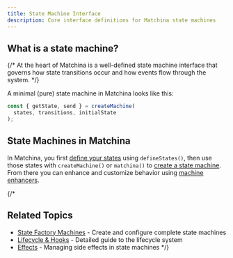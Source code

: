 ```yaml
---
title: State Machine Interface
description: Core interface definitions for Matchina state machines
---
```




## What is a state machine?

{/* At the heart of Matchina is a well-defined state machine interface that governs how state transitions occur and how events flow through the system. */}

A minimal (pure) state machine in Matchina looks like this:

```ts
const { getState, send } = createMachine(
  states, transitions, initialState
);
```

## State Machines in Matchina

In Matchina, you first [define your states](/matchina/guides/states) using `defineStates()`, then use those states with `createMachine()` or `matchina()` to [create a state machine](/matchina/guides/machines/). From there you can enhance and customize behavior using [machine enhancers](/matchina/guides/machine-enhancers).


<CardGrid>
  <LinkCard
    title="🏷️ Define States"
    href="/matchina/guides/states/"
    description="Define states with type-safe data using `defineStates`" />
  <LinkCard
    title="⚙️ Create Machines"
    href="/matchina/guides/machines/"
    description="Create state machines with `createMachine` or `matchina`"
  />
  <LinkCard
    title="🔄 State Lifecycle"
    href="/matchina/guides/lifecycle/"
    description="Understand the state machine transition lifecycle" />
  <LinkCard
    title="🪝 Lifecycle & Hooks"
    href="/matchina/guides/lifecycle-hooks/"
    description="Use lifecycle hooks to run code at key points in the state machine lifecycle" />
  <LinkCard
    title="✨ Machine Enhancers"
    href="/matchina/guides/machine-enhancers/"
    description="Enhance your state machines with additional functionality" />

</CardGrid>

{/* 
## Related Topics

- [State Factory Machines](/matchina/guides/machines) - Create and configure complete state machines
- [Lifecycle & Hooks](/matchina/guides/lifecycle) - Detailed guide to the lifecycle system
- [Effects](/matchina/guides/effects) - Managing side effects in state machines */}
